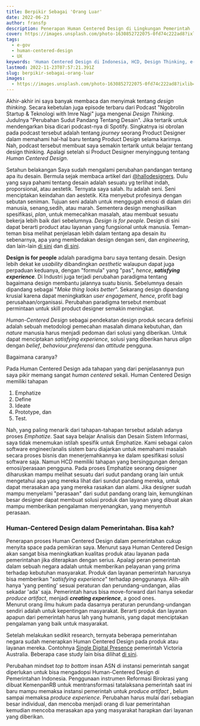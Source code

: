 ```yaml
---
title: Berpikir Sebagai 'Orang Luar'
date: 2022-06-23
author: fransfp
description: Penerapan Human Centered Design di Lingkungan Pemerintah
cover: https://images.unsplash.com/photo-1630852722075-0fd74c222ad8?ixlib=rb-4.0.3&ixid=MnwxMjA3fDB8MHxwaG90by1wYWdlfHx8fGVufDB8fHx8&auto=format&fit=crop&w=1770&q=80
tags:
  - e-gov
  - human-centered-design
  - UX
keywords: 'Human Centered Design di Indonesia, HCD, Design Thinking, e-Government'
lastmod: 2022-11-23T07:57:21.391Z
slug: berpikir-sebagai-orang-luar
images:
  - https://images.unsplash.com/photo-1630852722075-0fd74c222ad8?ixlib=rb-4.0.3&ixid=MnwxMjA3fDB8MHxwaG90by1wYWdlfHx8fGVufDB8fHx8&auto=format&fit=crop&w=1770&q=80
---
```


Akhir-akhir ini saya banyak membaca dan menyimak tentang _design thinking_. Secara kebetulan juga episode terbaru dari Podcast "Ngobrolin Startup & Teknologi with Imre Nagi" juga mengenai _Design Thinking_. Judulnya "Perubahan Sudut Pandang Tentang Desain". Jika tertarik untuk mendengarkan bisa dicari podcast-nya di Spotify. Singkatnya isi obrolan pada podcast tersebut adalah tentang _journey_ seorang Product Designer dalam memahami hal-hal baru tentang Product Design selama karirnya. Nah, podcast tersebut membuat saya semakin tertarik untuk belajar tentang design thinking. Apalagi setelah si Product Designer menyinggung tentang _Human Centered Design_.

Setahun belakangan Saya sudah mengalami perubahan pandangan tentang apa itu desain. Bermula sejak membaca artikel dari [@hallodesigners](https://www.halodesigners.com/). Dulu yang saya pahami tentang desain adalah sesuatu yg terlihat indah, proporsional, atau aestetik. Ternyata saya salah. Itu adalah seni. Seni menciptakan keindahan dan aestetik. Kita menyebut profesinya dengan sebutan seniman. Tujuan seni adalah untuk menggugah emosi di dalam diri manusia, senang,sedih, atau marah. Sementera design menghasilkan spesifikasi, _plan_, untuk memecahkan masalah, atau membuat sesuatu bekerja lebih baik dari sebelumnya. _Design is for people_. Design di sini dapat berarti product atau layanan yang fungsional untuk manusia. Teman-teman bisa melihat penjelasan lebih dalam tentang apa desain itu sebenarnya, apa yang membedakan design dengan seni, dan _engineering_, dan lain-lain [di sini](https://www.kooslooijesteijn.net/blog/what-is-design) dan [di sini](https://www.toptal.com/designers/creative-direction/art-vs-design).

**Design is for people** adalah paradigma baru saya tentang desain. Design lebih dekat ke _usability_ dibandingkan _aesthetic_ walaupun dapat juga perpaduan keduanya, dengan "formula" yang "pas", _hence_, **_satisfying experience_**. Di Industri juga terjadi perubahan paradigma tentang bagaimana design membantu jalannya suatu bisnis. Sebelumnya desain dipandang sebagai "_Make thing looks better_". Sekarang design dipandang krusial karena dapat meningkatkan _user engagement_, _hence_, profit bagi perusahaan/organisasi. Perubahan paradigma tersebut membuat permintaan untuk skill product designer semakin meningkat.

_Human-Centered Design_ sebagai pendekatan design produk secara definisi adalah sebuah metodologi pemecahan masalah dimana kebutuhan, dan _nature_ manusia harus menjadi pedoman dari solusi yang diberikan. Untuk dapat menciptakan _satisfying experience_, solusi yang diberikan harus _align_ dengan _belief_, _behaviour_,_preferensi_ dan _attitude_ pengguna.

Bagaimana caranya?

Pada Human Centered Design ada tahapan yang dari penjelasannya pun saya pikir memang sangat _human centered_ sekali. Human Centered Design memiliki tahapan

1. Emphatize
2. Define
3. Ideate
4. Prototype, dan
5. Test.

Nah, yang paling menarik dari tahapan-tahapan tersebut adalah adanya proses _Emphatize_. Saat saya belajar Analisis dan Desain Sistem Informasi, saya tidak menemukan istilah spesifik untuk Emphatize. Kami sebagai calon software engineer/analis sistem baru diajarkan untuk memahami masalah secara proses bisnis dan menerjemahkannya ke dalam spesifikasi solusi software saja. Namun HCD memiliki tahapan yang bersinggungan dengan emosi/perasaan pengguna. Pada proses Emphatize seorang designer diharuskan mampu melihat sesuatu dari sudut pandang orang lain untuk mengetahui apa yang mereka lihat dari sundut pandang mereka, untuk dapat merasakan apa yang mereka rasakan dan alami. Jika designer sudah mampu menyelami "perasaan" dari sudut pandang orang lain, kemungkinan besar designer dapat membuat solusi produk dan layanan yang dibuat akan mampu memberikan pengalaman menyenangkan, yang menyentuh perasaan.

### Human-Centered Design dalam Pemerintahan. Bisa kah?

Penerapan proses Human Centered Design dalam pemerintahan cukup menyita space pada pemikiran saya. Menurut saya Human Centered Design akan sangat bisa meningkatkan kualitas produk atau layanan pada pemerintahan jika diterapkan dengan serius. Apalagi peran pemerintah dalam sebuah negara adalah untuk memberikan pelayanan yang prima terhadap kebutuhan masyarakat. Produk dan layanan pemerintah harusnya bisa memberikan "_satisfying experience_" terhadap penggunanya. Alih-alih hanya 'yang penting' sesuai peraturan dan perundang-undangan, alias sekadar 'ada' saja. Pemerintah harus bisa move-forward dari hanya sekedar _produce artifact_, menjadi **_creating experience_**, a good ones.  
Menurut orang ilmu hukum pada dasarnya peraturan perundang-undangan sendiri adalah untuk kepentingan masyarakat. Berarti produk dan layanan apapun dari pemerintah harus lah yang humanis, yang dapat menciptakan pengalaman yang baik untuk masyarakat.

Setelah melakukan sedikit research, ternyata beberapa pemerintahan negara sudah menerapkan Human Centered Design pada produk atau layanan mereka. Contohnya [Single Digital Presence](https://www.vic.gov.au/case-study-single-digital-presence) pemerintah Victoria Australia. Beberapa case study lain bisa dilihat [di sini](https://www.vic.gov.au/case-studies-human-centred-design).

Perubahan mindset _top to bottom_ insan ASN di instansi pemerintah sangat diperlukan untuk bisa mengadopsi Human-Centered Design di Pemerintahan Indonesia. Penggunaan instrumen Reformasi Birokrasi yang dibuat KemenpanRB untuk mentransformasi tatalaksana pemerintah saat ini baru mampu memaksa instansi pemerintah untuk _produce artifact_ , belum sampai memaksa _produce experience_. Perubahan harus mulai dari sebagian besar individual, dan mencoba menjadi orang di luar pemerintahan kemudian mencoba merasakan apa yang masyarakat harapkan dari layanan yang diberikan.

